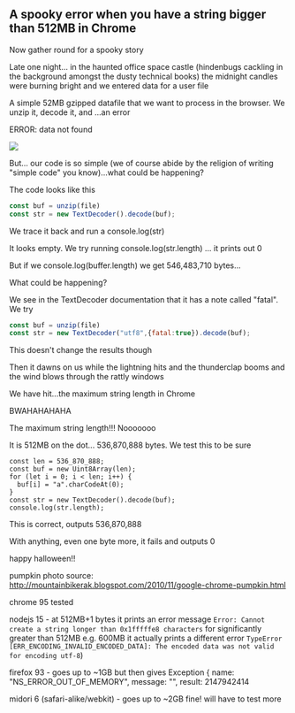 
## A spooky error when you have a string bigger than 512MB in Chrome

Now gather round for a spooky story

Late one night... in the haunted office space castle (hindenbugs cackling in
the background amongst the dusty technical books) the midnight candles were
burning bright and we entered data for a user file

A simple 52MB gzipped datafile that we want to process in the browser. We unzip
it, decode it, and ...an error

ERROR: data not found

![](/media/pumpkin-dark.jpg)

But... our code is so simple (we of course abide by the religion of writing "simple code" you know)...what could be happening?

The code looks like this

```js
const buf = unzip(file)
const str = new TextDecoder().decode(buf);
```

We trace it back and run a console.log(str)

It looks empty. We try running console.log(str.length) ... it prints out 0

But if we console.log(buffer.length) we get 546,483,710 bytes...

What could be happening?

We see in the TextDecoder documentation that it has a note called "fatal". We try

```js
const buf = unzip(file)
const str = new TextDecoder("utf8",{fatal:true}).decode(buf);
```

This doesn't change the results though

Then it dawns on us while the lightning hits and the thunderclap booms and the
wind blows through the rattly windows


We have hit...the maximum string length in Chrome


BWAHAHAHAHA

The maximum string length!!! Nooooooo

It is 512MB on the dot... 536,870,888 bytes. We test this to be sure


```
const len = 536_870_888;
const buf = new Uint8Array(len);
for (let i = 0; i < len; i++) {
  buf[i] = "a".charCodeAt(0);
}
const str = new TextDecoder().decode(buf);
console.log(str.length);

```

This is correct, outputs  536,870,888

With anything, even one byte more, it fails and outputs 0


happy halloween!!


pumpkin photo source: http://mountainbikerak.blogspot.com/2010/11/google-chrome-pumpkin.html

chrome 95 tested


nodejs 15 - at 512MB+1 bytes it prints an error message `Error: Cannot create a
string longer than 0x1fffffe8 characters` for significantly greater than 512MB
e.g. 600MB it actually prints a different error `TypeError
[ERR_ENCODING_INVALID_ENCODED_DATA]: The encoded data was not valid for
encoding utf-8`)



firefox 93 - goes up to ~1GB but then gives Exception { name: "NS_ERROR_OUT_OF_MEMORY", message: "", result: 2147942414

midori 6 (safari-alike/webkit) - goes up to ~2GB fine! will have to test more




